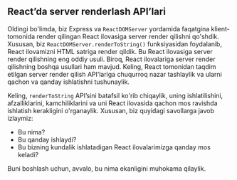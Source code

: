 ## React’da server renderlash API’lari

Oldingi bo'limda, biz Express va `ReactDOMServer` yordamida faqatgina klient-tomonida render qilingan React ilovasiga server render qilishni qo'shdik. Xususan, biz `ReactDOMServer.renderToString()` funksiyasidan foydalanib, React ilovamizni HTML satriga render qildik. Bu React ilovasiga server render qilishning eng oddiy usuli. Biroq, React ilovalariga server render qilishning boshqa usullari ham mavjud. Keling, React tomonidan taqdim etilgan server render qilish API’lariga chuqurroq nazar tashlaylik va ularni qachon va qanday ishlatishni tushunaylik.

Keling, `renderToString` API’sini batafsil ko'rib chiqaylik, uning ishlatilishini, afzalliklarini, kamchiliklarini va uni React ilovasida qachon mos ravishda ishlatish kerakligini o'rganaylik. Xususan, biz quyidagi savollarga javob izlaymiz:
- Bu nima?
- Bu qanday ishlaydi?
- Bu bizning kundalik ishlatadigan React ilovalarimizga qanday mos keladi?

Buni boshlash uchun, avvalo, bu nima ekanligini muhokama qilaylik.